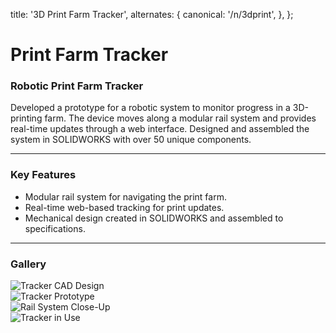 
  title: '3D Print Farm Tracker',
  alternates: {
    canonical: '/n/3dprint',
  },
};

# Print Farm Tracker

<AnimatedName />

### Robotic Print Farm Tracker

Developed a prototype for a robotic system to monitor progress in a 3D-printing farm. The device moves along a modular rail system and provides real-time updates through a web interface. Designed and assembled the system in SOLIDWORKS with over 50 unique components.

---

### Key Features

- Modular rail system for navigating the print farm.
- Real-time web-based tracking for print updates.
- Mechanical design created in SOLIDWORKS and assembled to specifications.

---

### Gallery
  <div
    style={{
      display: 'grid',
      gridTemplateColumns: '1fr 1fr',
      gridTemplateRows: '1fr 1fr',
      gap: '10px',
      maxWidth: '100%',
      margin: 'auto',}}
  >
    <div
      style={{
        width: '100%',
        paddingTop: '100%',
        position: 'relative',
        overflow: 'hidden',}}
    >
      <img
        src="/images/image (17).png"
        alt="Tracker CAD Design"
        style={{
          position: 'absolute',
          top: '50%',
          left: '50%',
          width: '100%',
          height: '100%',
          objectFit: 'cover',
          transform: 'translate(-50%, -50%)',}}
      />
    </div>
    <div
      style={{
        width: '100%',
        paddingTop: '100%',
        position: 'relative',
        overflow: 'hidden',}}
    >
      <img
        src="/images/IMG_2685 (1).jpg"
        alt="Tracker Prototype"
        style={{
          position: 'absolute',
          top: '50%',
          left: '50%',
          width: '100%',
          height: '100%',
          objectFit: 'cover',
          transform: 'translate(-50%, -50%)',}}
      />
    </div>
    <div
      style={{
        width: '100%',
        paddingTop: '100%',
        position: 'relative',
        overflow: 'hidden',}}
    >
      <img
        src="/images/Attach0.jpg"
        alt="Rail System Close-Up"
        style={{
          position: 'absolute',
          top: '50%',
          left: '50%',
          width: '100%',
          height: '100%',
          objectFit: 'cover',
          transform: 'translate(-50%, -50%)',}}
      />
    </div>
    <div
      style={{
        width: '100%',
        paddingTop: '100%',
        position: 'relative',
        overflow: 'hidden',}}
    >
      <img
        src="/images/IMG_2753 (1).JPG"
        alt="Tracker in Use"
        style={{
          position: 'absolute',
          top: '50%',
          left: '50%',
          width: '100%',
          height: '100%',
          objectFit: 'cover',
          transform: 'translate(-50%, -50%)',}}
      />
    </div>
  </div>
